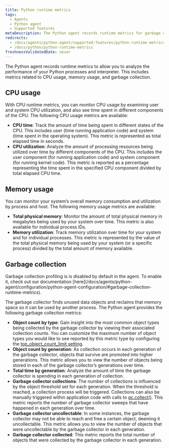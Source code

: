 ```yaml
---
title: Python runtime metrics
tags:
  - Agents
  - Python agent
  - Supported features
metaDescription: The Python agent records runtime metrics for garbage collection and CPU/ memory usage
redirects:
  - /docs/agents/python-agent/supported-features/python-runtime-metrics
  - /docs/python/python-runtime-metrics
freshnessValidatedDate: never
---
```


The Python agent records runtime metrics to allow you to analyze the performance of your Python processes and interpreter. This includes metrics related to CPU usage, memory usage, and garbage collection.

## CPU usage

With CPU runtime metrics, you can monitor CPU usage by examining user and system CPU utilization, and also see time spent in different components of the CPU. The following CPU usage metrics are available:

* **CPU time**: Track the amount of time being spent in different states of the CPU. This includes user (time running application code) and system (time spent in the operating system). This metric is represented as total elapsed time in seconds.
* **CPU utilization**: Analyze the amount of processing resources being utilized over time by different components of the CPU. This includes the user component (for running application code) and system component (for running kernel code). This metric is reported as a percentage representing the time spent in the specified CPU component divided by total elapsed CPU time.

## Memory usage

You can monitor your system’s overall memory consumption and utilization by process and host. The following memory usage metrics are available:

* **Total physical memory**: Monitor the amount of total physical memory in megabytes being used by your system over time. This metric is also available for individual process IDs.
* **Memory utilization**: Track memory utilization over time for your system and for individual processes. This metric is represented by the value of the total physical memory being used by your system (or a specific process) divided by the total amount of memory available.

## Garbage collection

<Callout variant="important">
  Garbage collection profiling is is disabled by default in the agent. To enable it, check out our documentation [here](/docs/agents/python-agent/configuration/python-agent-configuration/#garbage-collection-runtime-metrics).
</Callout>

The garbage collector finds unused data objects and reclaims that memory space so it can be used by another process. The Python agent provides the following garbage collection metrics:

* **Object count by type**: Gain insight into the most common object types being collected by the garbage collector by viewing their associated collection counts. You can customize the maximum number of object types you would like to see reported by this metric type by configuring the [top_object_count_limit setting](/docs/agents/python-agent/configuration/python-agent-configuration/#garbage-collection-runtime-metrics).
* **Object count by generation**:  As collection occurs in each generation of the garbage collector, objects that survive are promoted into higher generations. This metric allows you to view the number of objects being stored in each of the garbage collector’s generations over time.
* **Total time by generation**: Analyze the amount of time the garbage collector is spending in each generation of collection.
* **Garbage collector collections**: The number of collections is influenced by the object threshold set for each generation. When the threshold is reached, a collection process will be triggered. Collections can also be manually triggered within application code with calls to [gc.collect()](https://docs.python.org/3/library/gc.html#gc.collect). This metric reports the number of garbage collector sweeps that have happened in each generation over time.
* **Garbage collector uncollectable**: In some instances, the garbage collector may not be able to reach and free a certain object, deeming it uncollectable. This metric allows you to view the number of objects that were uncollectable by the garbage collector in each generation.
* **Garbage collector collected**: This metric reports the total number of objects that were collected by the garbage collector in each generation.
